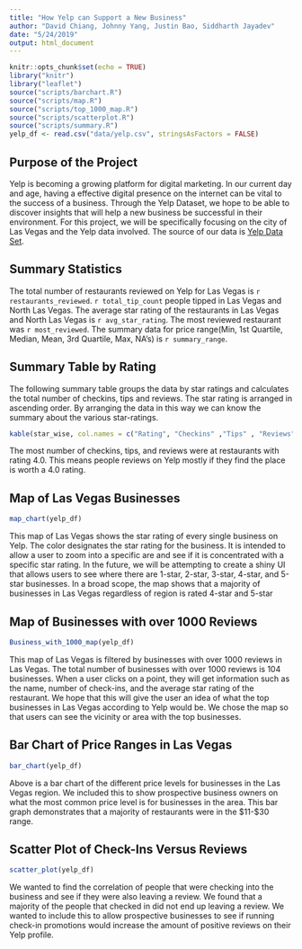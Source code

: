 ```yaml
---
title: "How Yelp can Support a New Business"
author: "David Chiang, Johnny Yang, Justin Bao, Siddharth Jayadev"
date: "5/24/2019"
output: html_document
---
```


```r
knitr::opts_chunk$set(echo = TRUE)
library("knitr")
library("leaflet")
source("scripts/barchart.R")
source("scripts/map.R")
source("scripts/top_1000_map.R")
source("scripts/scatterplot.R")
source("scripts/summary.R")
yelp_df <- read.csv("data/yelp.csv", stringsAsFactors = FALSE)
```

## Purpose of the Project
Yelp is becoming a growing platform for digital marketing. In our current day
and age, having a effective digital presence on the internet can be vital to the
success of a business. Through the Yelp Dataset, we hope to be able to discover
insights that will help a new business be successful in their environment. For 
this project, we will be specifically focusing on the city of Las Vegas and the 
Yelp data involved. The source of our data is
[Yelp Data Set](https://www.yelp.com/dataset/challenge).

## Summary Statistics 
The total number of restaurants reviewed on Yelp for Las Vegas is `r restaurants_reviewed`. `r total_tip_count` people tipped in Las Vegas and North Las Vegas. The average star rating of the restaurants in Las Vegas and North Las Vegas is `r avg_star_rating`. The most reviewed restaurant was `r most_reviewed`. The summary data for price range(Min, 1st Quartile, Median, Mean, 3rd Quartile, Max, NA's) is `r summary_range`.

## Summary Table by Rating

The following summary table groups the data by star ratings and calculates the total number of checkins, tips and reviews. The star rating is arranged in ascending order. By arranging the data in this way we can know the summary about the various star-ratings.

```r
kable(star_wise, col.names = c("Rating", "Checkins" ,"Tips" , "Reviews"))
```

The most number of checkins, tips, and reviews were at restaurants with rating 4.0. This means people reviews on Yelp mostly if they find the place is worth a 4.0 rating.

## Map of Las Vegas Businesses
```r
map_chart(yelp_df)
```
This map of Las Vegas shows the star rating of every single business on Yelp.
The color designates the star rating for the business. It is intended to allow 
a user to zoom into a specific are and see if it is concentrated with a specific star rating. In the future, we will be attempting to create a shiny UI that 
allows users to see where there are 1-star, 2-star, 3-star, 4-star, and 5-star businesses. In a broad scope, the map shows that a majority of businesses in 
Las Vegas regardless of region is rated 4-star and 5-star

## Map of Businesses with over 1000 Reviews
```r
Business_with_1000_map(yelp_df)
```
This map of Las Vegas is filtered by businesses with over 1000 reviews in
Las Vegas. The total number of businesses with over 1000 reviews is 
104 businesses. When a user clicks on a point, they will get information such as 
the name, number of check-ins, and the average star rating of the restaurant. 
We hope that this will give the user an idea of what the top businesses in 
Las Vegas according to Yelp would be.  We chose the map so that users can see the vicinity or area with the top businesses. 

## Bar Chart of Price Ranges in Las Vegas
```r
bar_chart(yelp_df)
```

Above is a bar chart of the different price levels for businesses in the Las
Vegas region. We included this to show prospective business owners on what 
the most common price level is for businesses in the area. This bar graph 
demonstrates that a majority of restaurants were in the $11-$30 range.

## Scatter Plot of Check-Ins Versus Reviews
```r
scatter_plot(yelp_df)
```

We wanted to find the correlation of people that were checking into the business
and see if they were also leaving a review. We found that a majority of the
people that checked in did not end up leaving a review. We wanted to include 
this to allow prospective businesses to see if running check-in promotions 
would increase the amount of positive reviews on their Yelp profile.
